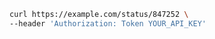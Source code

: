 ```bash showLineNumbers copy filename="Status Get Error usage example"
curl https://example.com/status/847252 \
--header 'Authorization: Token YOUR_API_KEY'
```
